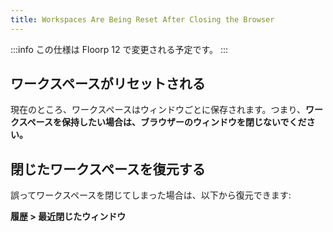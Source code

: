 ```yaml
---
title: Workspaces Are Being Reset After Closing the Browser
---
```



:::info
この仕様は Floorp 12 で変更される予定です。
:::

## ワークスペースがリセットされる

現在のところ、ワークスペースはウィンドウごとに保存されます。つまり、**ワークスペースを保持したい場合は、ブラウザーのウィンドウを閉じないでください。**

## 閉じたワークスペースを復元する

誤ってワークスペースを閉じてしまった場合は、以下から復元できます:

**履歴 > 最近閉じたウィンドウ**

<Support />
